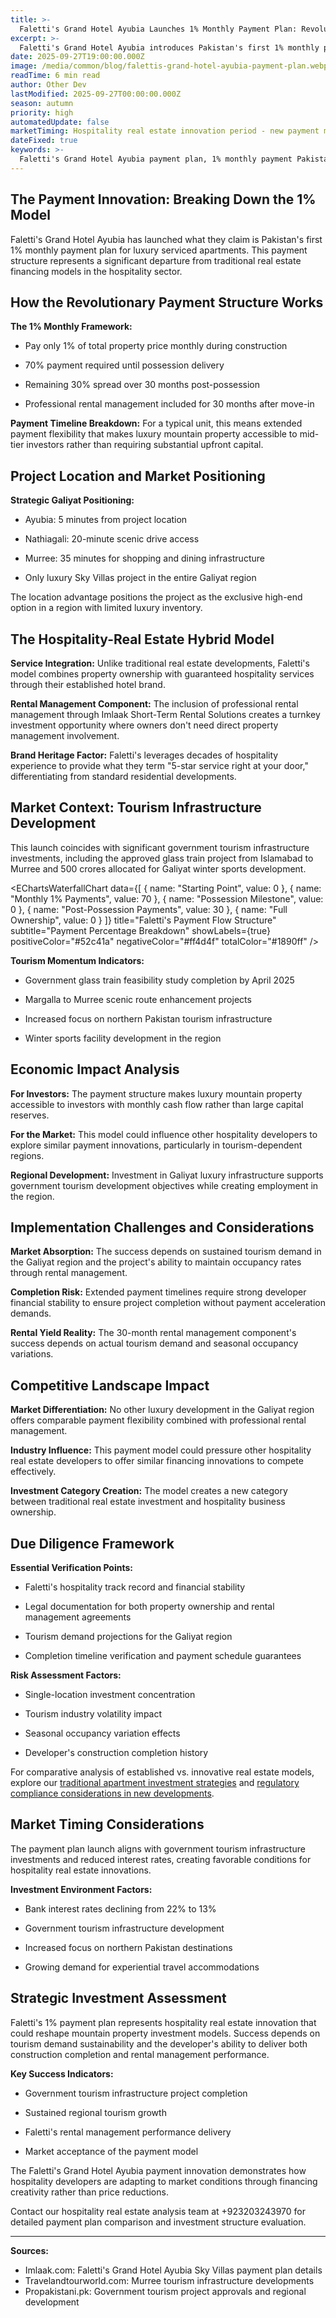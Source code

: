 ```yaml
---
title: >-
  Faletti's Grand Hotel Ayubia Launches 1% Monthly Payment Plan: Revolutionary Hospitality Real Estate Model Analysis
excerpt: >-
  Faletti's Grand Hotel Ayubia introduces Pakistan's first 1% monthly payment plan for luxury serviced apartments. Here's what this payment innovation means for hospitality real estate.
date: 2025-09-27T19:00:00.000Z
image: /media/common/blog/falettis-grand-hotel-ayubia-payment-plan.webp
readTime: 6 min read
author: Other Dev
lastModified: 2025-09-27T00:00:00.000Z
season: autumn
priority: high
automatedUpdate: false
marketTiming: Hospitality real estate innovation period - new payment models emerging
dateFixed: true
keywords: >-
  Faletti's Grand Hotel Ayubia payment plan, 1% monthly payment Pakistan real estate, serviced apartments Murree investment, hospitality real estate innovation
---
```


## The Payment Innovation: Breaking Down the 1% Model

Faletti's Grand Hotel Ayubia has launched what they claim is Pakistan's first 1% monthly payment plan for luxury serviced apartments. This payment structure represents a significant departure from traditional real estate financing models in the hospitality sector.

## How the Revolutionary Payment Structure Works

**The 1% Monthly Framework:**

* Pay only 1% of total property price monthly during construction

* 70% payment required until possession delivery

* Remaining 30% spread over 30 months post-possession

* Professional rental management included for 30 months after move-in

**Payment Timeline Breakdown:**
For a typical unit, this means extended payment flexibility that makes luxury mountain property accessible to mid-tier investors rather than requiring substantial upfront capital.

## Project Location and Market Positioning

**Strategic Galiyat Positioning:**

* Ayubia: 5 minutes from project location

* Nathiagali: 20-minute scenic drive access

* Murree: 35 minutes for shopping and dining infrastructure

* Only luxury Sky Villas project in the entire Galiyat region

The location advantage positions the project as the exclusive high-end option in a region with limited luxury inventory.

## The Hospitality-Real Estate Hybrid Model

**Service Integration:**
Unlike traditional real estate developments, Faletti's model combines property ownership with guaranteed hospitality services through their established hotel brand.

**Rental Management Component:**
The inclusion of professional rental management through Imlaak Short-Term Rental Solutions creates a turnkey investment opportunity where owners don't need direct property management involvement.

**Brand Heritage Factor:**
Faletti's leverages decades of hospitality experience to provide what they term "5-star service right at your door," differentiating from standard residential developments.

## Market Context: Tourism Infrastructure Development

This launch coincides with significant government tourism infrastructure investments, including the approved glass train project from Islamabad to Murree and 500 crores allocated for Galiyat winter sports development.

<EChartsWaterfallChart
  data={[
    { name: "Starting Point", value: 0 },
    { name: "Monthly 1% Payments", value: 70 },
    { name: "Possession Milestone", value: 0 },
    { name: "Post-Possession Payments", value: 30 },
    { name: "Full Ownership", value: 0 }
  ]}
  title="Faletti's Payment Flow Structure"
  subtitle="Payment Percentage Breakdown"
  showLabels={true}
  positiveColor="#52c41a"
  negativeColor="#ff4d4f"
  totalColor="#1890ff"
/>

**Tourism Momentum Indicators:**

* Government glass train feasibility study completion by April 2025

* Margalla to Murree scenic route enhancement projects

* Increased focus on northern Pakistan tourism infrastructure

* Winter sports facility development in the region

## Economic Impact Analysis

**For Investors:**
The payment structure makes luxury mountain property accessible to investors with monthly cash flow rather than large capital reserves.

**For the Market:**
This model could influence other hospitality developers to explore similar payment innovations, particularly in tourism-dependent regions.

**Regional Development:**
Investment in Galiyat luxury infrastructure supports government tourism development objectives while creating employment in the region.

## Implementation Challenges and Considerations

**Market Absorption:**
The success depends on sustained tourism demand in the Galiyat region and the project's ability to maintain occupancy rates through rental management.

**Completion Risk:**
Extended payment timelines require strong developer financial stability to ensure project completion without payment acceleration demands.

**Rental Yield Reality:**
The 30-month rental management component's success depends on actual tourism demand and seasonal occupancy variations.

## Competitive Landscape Impact

**Market Differentiation:**
No other luxury development in the Galiyat region offers comparable payment flexibility combined with professional rental management.

**Industry Influence:**
This payment model could pressure other hospitality real estate developers to offer similar financing innovations to compete effectively.

**Investment Category Creation:**
The model creates a new category between traditional real estate investment and hospitality business ownership.

## Due Diligence Framework

**Essential Verification Points:**

* Faletti's hospitality track record and financial stability

* Legal documentation for both property ownership and rental management agreements

* Tourism demand projections for the Galiyat region

* Completion timeline verification and payment schedule guarantees

**Risk Assessment Factors:**

* Single-location investment concentration

* Tourism industry volatility impact

* Seasonal occupancy variation effects

* Developer's construction completion history

For comparative analysis of established vs. innovative real estate models, explore our [traditional apartment investment strategies](/blog/buying-apartment-bahria-town-first-time-buyer-guide) and [regulatory compliance considerations in new developments](/blog/rda-regulatory-crackdown-illegal-housing-societies-september-2025).

## Market Timing Considerations

The payment plan launch aligns with government tourism infrastructure investments and reduced interest rates, creating favorable conditions for hospitality real estate innovations.

**Investment Environment Factors:**

* Bank interest rates declining from 22% to 13%

* Government tourism infrastructure development

* Increased focus on northern Pakistan destinations

* Growing demand for experiential travel accommodations

## Strategic Investment Assessment

Faletti's 1% payment plan represents hospitality real estate innovation that could reshape mountain property investment models. Success depends on tourism demand sustainability and the developer's ability to deliver both construction completion and rental management performance.

**Key Success Indicators:**

* Government tourism infrastructure project completion

* Sustained regional tourism growth

* Faletti's rental management performance delivery

* Market acceptance of the payment model

The Faletti's Grand Hotel Ayubia payment innovation demonstrates how hospitality developers are adapting to market conditions through financing creativity rather than price reductions.

Contact our hospitality real estate analysis team at +923203243970 for detailed payment plan comparison and investment structure evaluation.

---

**Sources:**
- Imlaak.com: Faletti's Grand Hotel Ayubia Sky Villas payment plan details
- Travelandtourworld.com: Murree tourism infrastructure developments
- Propakistani.pk: Government tourism project approvals and regional development